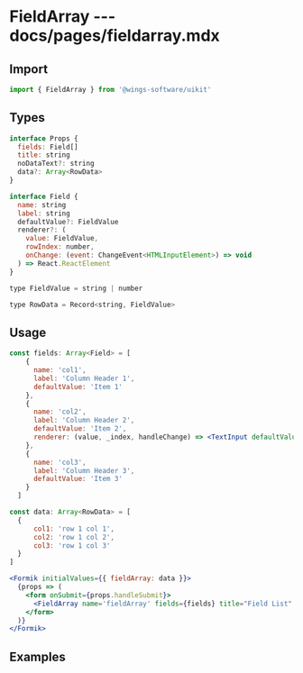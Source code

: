 # FieldArray --- docs/pages/fieldarray.mdx


## Import

```js
import { FieldArray } from '@wings-software/uikit'
```

## Types

```js
interface Props {
  fields: Field[]
  title: string
  noDataText?: string
  data?: Array<RowData>
}

interface Field {
  name: string
  label: string
  defaultValue?: FieldValue
  renderer?: (
    value: FieldValue,
    rowIndex: number,
    onChange: (event: ChangeEvent<HTMLInputElement>) => void
  ) => React.ReactElement
}

type FieldValue = string | number

type RowData = Record<string, FieldValue>
```

## Usage

```jsx
const fields: Array<Field> = [
    {
      name: 'col1',
      label: 'Column Header 1',
      defaultValue: 'Item 1'
    },
    {
      name: 'col2',
      label: 'Column Header 2',
      defaultValue: 'Item 2',
      renderer: (value, _index, handleChange) => <TextInput defaultValue={value} placeholder="Column 2 value" onChange={handleChange} />
    },
    {
      name: 'col3',
      label: 'Column Header 3',
      defaultValue: 'Item 3'
    }
  ]

const data: Array<RowData> = [
  {
      col1: 'row 1 col 1',
      col2: 'row 1 col 2',
      col3: 'row 1 col 3'
  }
]

<Formik initialValues={{ fieldArray: data }}>
  {props => (
    <form onSubmit={props.handleSubmit}>
      <FieldArray name='fieldArray' fields={fields} title="Field List" placeholder="Help Text" />
    </form>
  )}
</Formik>
```

## Examples

<FieldArrayExample />
